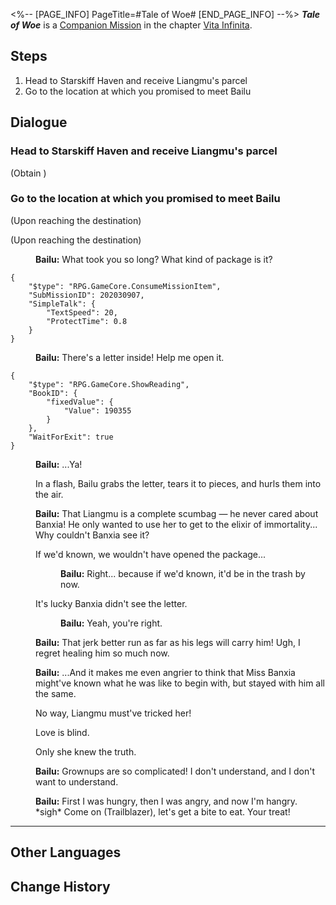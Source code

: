<%-- [PAGE_INFO]
PageTitle=#Tale of Woe#
[END_PAGE_INFO] --%>
{{Stub|Dialogue.}}
{{Mission Infobox
|id            = 2020309
|title         = 
|image         = <!--Mission Tale of Woe.png-->
|type          = Companion
|event_name    = 
|chapter       = Vita Infinita (Companion Mission Chapter)
|requirements  = [[Trailblaze Mission]] ''[[Humming Antlers, Entwined Horns]]'' completed
|summary       = <!--official mission summary from Fate's Atlas-->
|characters    = Bailu; Cycrane; Trailblazer
|startLocation = [[The Xianzhou Luofu]] - [[Central Starskiff Haven]]
|world         = The Xianzhou Luofu
|area          = Central Starskiff Haven
|prev          = 
|next          = 
|rewards       = Credit*5,000
}}
'''''Tale of Woe''''' is a [[Companion Mission]] in the chapter [[Vita Infinita (Companion Mission Chapter)|Vita Infinita]].

==Steps==
# Head to Starskiff Haven and receive Liangmu's parcel
# Go to the location at which you promised to meet Bailu

<!--
==Gameplay Notes==

--><!--
==Trial Character==

-->
==Dialogue==
{{Stub Dialogue}}
{{Dialogue End}}

===Head to Starskiff Haven and receive Liangmu's parcel{{subst:void|<!--202030905-->}}===
{{Mission Description|type=companion|location=Central Starskiff Haven|update|Liangmu wishes you can hand the parcel he prepared for Banxia to her. Obviously, he didn't know about Banxia's passing. Keep the parcel and discuss it with the little healer about how to deal with it.<br />It can't be a love letter, can it? Better not read it in case of cringe.}}
{{Dialogue Start}}

;(Obtain {{Item|Delivery Package|20|x=1}})
{{Dialogue End}}

===Go to the location at which you promised to meet Bailu{{subst:void|<!--202030907-->}}===
{{Mission Description|type=companion|location=Central Starskiff Haven|update|You receive the parcel and want to open it with Bailu.<br />This isn't a parcel sent to either of you, but since Banxia is no longer around, look at what he wrote.}}
{{Dialogue Start}}
;(Upon reaching the destination)

;(Upon reaching the destination)
:{{A|VO side2 bl1 bailu 254.ogg}} '''Bailu:''' What took you so long? What kind of package is it?
<pre>{
	"$type": "RPG.GameCore.ConsumeMissionItem",
	"SubMissionID": 202030907,
	"SimpleTalk": {
		"TextSpeed": 20,
		"ProtectTime": 0.8
	}
}</pre>
:{{A|VO side2 bl1 bailu 255.ogg}} '''Bailu:''' There's a letter inside! Help me open it.
<pre>{
	"$type": "RPG.GameCore.ShowReading",
	"BookID": {
		"fixedValue": {
			"Value": 190355
		}
	},
	"WaitForExit": true
}</pre>
:{{A|VO side2 bl1 bailu 256.ogg}} '''Bailu:''' ...Ya!
:In a flash, Bailu grabs the letter, tears it to pieces, and hurls them into the air.
:{{A|VO side2 bl1 bailu 257.ogg}} '''Bailu:''' That Liangmu is a complete scumbag &mdash; he never cared about Banxia! He only wanted to use her to get to the elixir of immortality... Why couldn't Banxia see it?
:{{DIcon|Arrow}} If we'd known, we wouldn't have opened the package...
::{{A|VO side2 bl1 bailu 258.ogg}} '''Bailu:''' Right... because if we'd known, it'd be in the trash by now.
:{{DIcon|Arrow}} It's lucky Banxia didn't see the letter.
::{{A|VO side2 bl1 bailu 259.ogg}} '''Bailu:''' Yeah, you're right.
:{{A|VO side2 bl1 bailu 260.ogg}} '''Bailu:''' That jerk better run as far as his legs will carry him! Ugh, I regret healing him so much now.
:{{A|VO side2 bl1 bailu 261.ogg}} '''Bailu:''' ...And it makes me even angrier to think that Miss Banxia might've known what he was like to begin with, but stayed with him all the same.
:{{DIcon|Arrow}} No way, Liangmu must've tricked her!
:{{DIcon|Arrow}} Love is blind.
:{{DIcon|Arrow}} Only she knew the truth.
:{{A|VO side2 bl1 bailu 262.ogg}} '''Bailu:''' Grownups are so complicated! I don't understand, and I don't want to understand.
:{{A|VO side2 bl1 bailu 263 m.ogg}} {{A|VO side2 bl1 bailu 263 f.ogg}} '''Bailu:''' First I was hungry, then I was angry, and now I'm hangry. *sigh* Come on (Trailblazer), let's get a bite to eat. Your treat!
----
{{Dialogue End}}

==Other Languages==
{{Other Languages
|en   = Tale of Woe
|zhs  = 忧思难忘
|zht  = 憂思難忘
|ja   = 忘れ難き憂思
|ko   = 떨치기 어려운 고민
|es   = Una historia trágica
|fr   = Chronique du malheur
|ru   = Заполнившая душу тоска
|th   = ความกังวลที่ยากจะลืมเลือน
|vi   = Lưu Luyến Khó Quên
|de   = Nagende Sorgen
|id   = Kekhawatiran yang Melekat
|pt   = Conto de Aflição
}}

==Change History==
{{Change History|1.1}}
